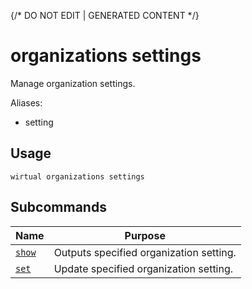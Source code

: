 {/* DO NOT EDIT | GENERATED CONTENT */}

# organizations settings

Manage organization settings.

Aliases:

- setting

## Usage

```console
wirtual organizations settings
```

## Subcommands

| Name                                                  | Purpose                                 |
| ----------------------------------------------------- | --------------------------------------- |
| [<code>show</code>](./organizations_settings_show.md) | Outputs specified organization setting. |
| [<code>set</code>](./organizations_settings_set.md)   | Update specified organization setting.  |
